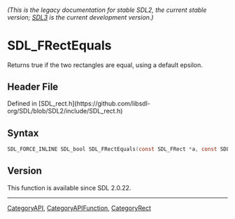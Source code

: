 ====== (This is the legacy documentation for stable SDL2, the current stable version; [https://wiki.libsdl.org/SDL3/ SDL3] is the current development version.) ======
= SDL_FRectEquals =

Returns true if the two rectangles are equal, using a default epsilon.

== Header File ==

Defined in [SDL_rect.h](https://github.com/libsdl-org/SDL/blob/SDL2/include/SDL_rect.h)

== Syntax ==

<syntaxhighlight lang='c'>
SDL_FORCE_INLINE SDL_bool SDL_FRectEquals(const SDL_FRect *a, const SDL_FRect *b);</syntaxhighlight>

== Version ==

This function is available since SDL 2.0.22.

----
[[CategoryAPI]], [[CategoryAPIFunction]], [[CategoryRect]]


